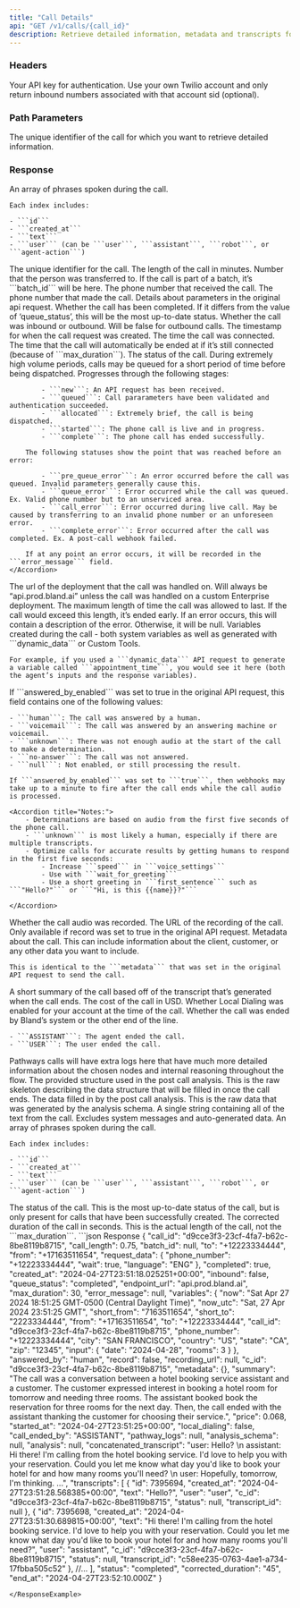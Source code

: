 ```yaml
---
title: "Call Details"
api: "GET /v1/calls/{call_id}"
description: Retrieve detailed information, metadata and transcripts for a call.
---
```


### Headers

<ParamField header="authorization" type="string" required={true}>
  Your API key for authentication.
</ParamField>

<ParamField header="encrypted_key" type="string">
  Use your own Twilio account and only return inbound numbers associated with
  that account sid (optional).
</ParamField>

### Path Parameters

<ParamField path="call_id" type="string" required>
  The unique identifier of the call for which you want to retrieve detailed
  information.
</ParamField>

### Response

<ResponseField name="transcripts" type="array of objects">
    An array of phrases spoken during the call.

    Each index includes:

    - ```id```
    - ```created_at```
    - ```text```
    - ```user``` (can be ```user```, ```assistant```, ```robot```, or ```agent-action```)

</ResponseField>

<ResponseField name="call_id" type="number">
  The unique identifier for the call.
</ResponseField>

<ResponseField name="call_length" type="number">
  The length of the call in minutes.
</ResponseField>

<ResponseField name="transferred_to" type="string">
  Number that the person was transferred to.
</ResponseField>

<ResponseField name="batch_id" type="string">
  If the call is part of a batch, it’s ```batch_id``` will be here.
</ResponseField>

<ResponseField name="to" type="string">
  The phone number that received the call.
</ResponseField>

<ResponseField name="from" type="string">
  The phone number that made the call.
</ResponseField>

<ResponseField name="request_data" type="object">
  Details about parameters in the original api request.
</ResponseField>

<ResponseField name="completed" type="boolean">
  Whether the call has been completed. If it differs from the value of
  ‘queue_status’, this will be the most up-to-date status.
</ResponseField>

<ResponseField name="inbound" type="boolean">
  Whether the call was inbound or outbound. Will be false for outbound calls.
</ResponseField>

<ResponseField name="created_at" type="string">
  The timestamp for when the call request was created.
</ResponseField>

<ResponseField name="started_at" type="string">
  The time the call was connected.
</ResponseField>

<ResponseField name="end_at" type="string">
  The time that the call will automatically be ended at if it’s still connected
  (because of ```max_duration```).
</ResponseField>

<ResponseField name="queue_status" type="string">
    The status of the call. During extremely high volume periods, calls may be queued for a short period of time before being dispatched.
    <Accordion title="Statuses:">
        Progresses through the following stages:

            - ```new```: An API request has been received.
            - ```queued```: Call pararameters have been validated and authentication succeeded.
            - ```allocated```: Extremely brief, the call is being dispatched.
            - ```started```: The phone call is live and in progress.
            - ```complete```: The phone call has ended successfully.

        The following statuses show the point that was reached before an error:

            - ```pre_queue_error```: An error occurred before the call was queued. Invalid parameters generally cause this.
            - ```queue_error```: Error occurred while the call was queued. Ex. Valid phone number but to an unserviced area.
            - ```call_error```: Error occurred during live call. May be caused by transferring to an invalid phone number or an unforeseen error.
            - ```complete_error```: Error occurred after the call was completed. Ex. A post-call webhook failed.

        If at any point an error occurs, it will be recorded in the ```error_message``` field.
    </Accordion>

</ResponseField>

<ResponseField name="endpoint_url" type="string">
  The url of the deployment that the call was handled on. Will always be
  “api.prod.bland.ai” unless the call was handled on a custom Enterprise
  deployment.
</ResponseField>

<ResponseField name="max_duration" type="number">
  The maximum length of time the call was allowed to last. If the call would
  exceed this length, it’s ended early.
</ResponseField>

<ResponseField name="error_message" type="string">
  If an error occurs, this will contain a description of the error. Otherwise,
  it will be null.
</ResponseField>

<ResponseField name="variables" type="object">
    Variables created during the call - both system variables as well as generated with ```dynamic_data``` or Custom Tools.

    For example, if you used a ```dynamic_data``` API request to generate a variable called ```appointment_time```, you would see it here (both the agent’s inputs and the response variables).

</ResponseField>

<ResponseField name="answered_by" type="string">
    If ```answered_by_enabled``` was set to true in the original API request, this field contains one of the following values:

    - ```human```: The call was answered by a human.
    - ```voicemail```: The call was answered by an answering machine or voicemail.
    - ```unknown```: There was not enough audio at the start of the call to make a determination.
    - ```no-answer```: The call was not answered.
    - ```null```: Not enabled, or still processing the result.

    If ```answered_by_enabled``` was set to ```true```, then webhooks may take up to a minute to fire after the call ends while the call audio is processed.

    <Accordion title="Notes:">
        - Determinations are based on audio from the first five seconds of the phone call.
        - ```unknown``` is most likely a human, especially if there are multiple transcripts.
        - Optimize calls for accurate results by getting humans to respond in the first five seconds:
            - Increase ```speed``` in ```voice_settings```
            - Use with ```wait_for_greeting```
            - Use a short greeting in ```first_sentence``` such as ```"Hello?"``` or ```"Hi, is this {{name}}?"```

    </Accordion>

</ResponseField>

<ResponseField name="record" type="boolean">
  Whether the call audio was recorded.
</ResponseField>

<ResponseField name="recording_url" type="string">
  The URL of the recording of the call. Only available if record was set to true
  in the original API request.
</ResponseField>

<ResponseField name="metadata" type="object">
    Metadata about the call. This can include information about the client, customer, or any other data you want to include.

    This is identical to the ```metadata``` that was set in the original API request to send the call.

</ResponseField>

<ResponseField name="summary" type="string">
  A short summary of the call based off of the transcript that’s generated when
  the call ends.
</ResponseField>

<ResponseField name="price" type="number">
  The cost of the call in USD.
</ResponseField>

<ResponseField name="local_dialing" type="boolean">
  Whether Local Dialing was enabled for your account at the time of the call.
</ResponseField>

<ResponseField name="call_ended_by" type="string">
    Whether the call was ended by Bland’s system or the other end of the line.

    - ```ASSISTANT```: The agent ended the call.
    - ```USER```: The user ended the call.

</ResponseField>

<ResponseField name="pathway_logs" type="string">
  Pathways calls will have extra logs here that have much more detailed
  information about the chosen nodes and internal reasoning throughout the flow.
</ResponseField>

<ResponseField name="analysis_schema" type="object">
  The provided structure used in the post call analysis. This is the raw
  skeleton describing the data structure that will be filled in once the call
  ends.
</ResponseField>

<ResponseField name="analysis" type="object">
  The data filled in by the post call analysis. This is the raw data that was
  generated by the analysis schema.
</ResponseField>

<ResponseField name="concatenated_transcript" type="string">
  A single string containing all of the text from the call. Excludes system
  messages and auto-generated data.
</ResponseField>

<ResponseField name="transcripts" type="array of objects">
    An array of phrases spoken during the call.

    Each index includes:

    - ```id```
    - ```created_at```
    - ```text```
    - ```user``` (can be ```user```, ```assistant```, ```robot```, or ```agent-action```)

</ResponseField>

<ResponseField name="status" type="string">
  The status of the call. This is the most up-to-date status of the call, but is
  only present for calls that have been successfully created.
</ResponseField>

<ResponseField name="corrected_duration" type="string">
  The corrected duration of the call in seconds. This is the actual length of
  the call, not the ```max_duration```.
</ResponseField>

<ResponseExample>
```json Response
{
    "call_id": "d9cce3f3-23cf-4fa7-b62c-8be8119b8715",
    "call_length": 0.75,
    "batch_id": null,
    "to": "+12223334444",
    "from": "+17163511654",
    "request_data": {
        "phone_number": "+12223334444",
        "wait": true,
        "language": "ENG"
    },
    "completed": true,
    "created_at": "2024-04-27T23:51:18.025251+00:00",
    "inbound": false,
    "queue_status": "completed",
    "endpoint_url": "api.prod.bland.ai",
    "max_duration": 30,
    "error_message": null,
    "variables": {
        "now": "Sat Apr 27 2024 18:51:25 GMT-0500 (Central Daylight Time)",
        "now_utc": "Sat, 27 Apr 2024 23:51:25 GMT",
        "short_from": "7163511654",
        "short_to": "2223334444",
        "from": "+17163511654",
        "to": "+12223334444",
        "call_id": "d9cce3f3-23cf-4fa7-b62c-8be8119b8715",
        "phone_number": "+12223334444",
        "city": "SAN FRANCISCO",
        "country": "US",
        "state": "CA",
        "zip": "12345",
        "input": {
            "date": "2024-04-28",
            "rooms": 3
        }
    },
    "answered_by": "human",
    "record": false,
    "recording_url": null,
    "c_id": "d9cce3f3-23cf-4fa7-b62c-8be8119b8715",
    "metadata": {},
    "summary": "The call was a conversation between a hotel booking service assistant and a customer. The customer expressed interest in booking a hotel room for tomorrow and needing three rooms. The assistant booked book the reservation for three rooms for the next day. Then, the call ended with the assistant thanking the customer for choosing their service.",
    "price": 0.068,
    "started_at": "2024-04-27T23:51:25+00:00",
    "local_dialing": false,
    "call_ended_by": "ASSISTANT",
    "pathway_logs": null,
    "analysis_schema": null,
    "analysis": null,
    "concatenated_transcript": "user: Hello? \n assistant: Hi there! I'm calling from the hotel booking service. I'd love to help you with your reservation. Could you let me know what day you'd like to book your hotel for and how many rooms you'll need? \n user: Hopefully, tomorrow, I'm thinking. ...",
    "transcripts": [
        {
            "id": 7395694,
            "created_at": "2024-04-27T23:51:28.568385+00:00",
            "text": "Hello?",
            "user": "user",
            "c_id": "d9cce3f3-23cf-4fa7-b62c-8be8119b8715",
            "status": null,
            "transcript_id": null
        },
        {
            "id": 7395698,
            "created_at": "2024-04-27T23:51:30.689815+00:00",
            "text": "Hi there! I'm calling from the hotel booking service. I'd love to help you with your reservation. Could you let me know what day you'd like to book your hotel for and how many rooms you'll need?",
            "user": "assistant",
            "c_id": "d9cce3f3-23cf-4fa7-b62c-8be8119b8715",
            "status": null,
            "transcript_id": "c58ee235-0763-4ae1-a734-17fbba505c52"
        },
        //...
    ],
    "status": "completed",
    "corrected_duration": "45",
    "end_at": "2024-04-27T23:52:10.000Z"
}

```
</ResponseExample>
```
